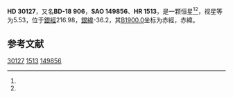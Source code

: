 {{Starbox begin
| name = HD 30127
}}
{{Starbox observe
| epoch = [[J2000.0|J2000.0]]
| constell = {{星座名待查}}<ref name=SIMBAD>{{cite web
 | url=http://simbad.u-strasbg.fr/simbad/sim-id?Ident=HR+1513
 | title=Pulsating variable Star
 | publisher=Centre de Données astronomiques de Strasbourg
 | work=SIMBAD
 | accessdate=2012-07-13
 | archive-date=2020-11-25
 | archive-url=https://web.archive.org/web/20201125202006/http://simbad.u-strasbg.fr/simbad/sim-id?Ident=HR+1513
 }}</ref><ref name=DATA>{{cite web
 | url=http://vizier.u-strasbg.fr/viz-bin/VizieR-5?-out.add=.&-source=5050&-corr=PK=HR&-out.max=9999&HR=1513
 | title=VizieR Detailed Page
 | accessdate=2012-07-13
 | archive-date=2019-02-16
 | archive-url=https://web.archive.org/web/20190216105056/http://vizier.u-strasbg.fr/viz-bin/VizieR-5?-out.add=.&-source=5050&-corr=PK=HR&-out.max=9999&HR=1513
 | dead-url=no
 }}</ref>
| 星官 = 
| ra = {{RA|4|44|8}}<ref name=SIMBAD /><ref name=DATA />
| dec = {{DEC|-18|40|0}}<ref name=SIMBAD /><ref name=DATA />
| appmag_v = 5.53<ref name=SIMBAD /><ref name=DATA />
}}
{{Starbox character
| class = A3V<ref name=SIMBAD /><ref name=DATA />
| b-v = 0.02<ref name=SIMBAD /><ref name=DATA />
| u-b = 0.04<ref name=SIMBAD /><ref name=DATA />
| r-i = <ref name=SIMBAD /><ref name=DATA />
| variable = 
}}
{{Starbox astrometry
| radial_v = 0.04
| prop_mo_ra = 5
| parallax = 
| p_error = 
}}
{{Starbox catalog
| names =BD-18 906，[[SAO星表|SAO]] 149856，[[HD星表|HD]] 30127，[[HR星表|HR]] 1513}}
{{Starbox reference |Simbad=HR+1513}}
{{Starbox end}}

'''HD 30127'''，又名'''BD-18 906'''，'''SAO 149856'''、'''HR 1513'''，是一颗恒星<ref name=SIMBAD /><ref name=DATA />，视星等为5.53，位于[[銀道座標系|銀經]]216.98，[[銀道座標系|銀緯]]-36.2，其[[B1900.0|B1900.0]]坐标为赤經{{RA|4|39|43}}，赤緯{{DEC|-18|-36.2|8}}。

== 参考文献 ==
{{reflist}}

{{star-stub}}

[[Category:HD和HDE天體|30127]]
[[Category:HR天體|1513]]
[[Category:SAO天體|149856]]